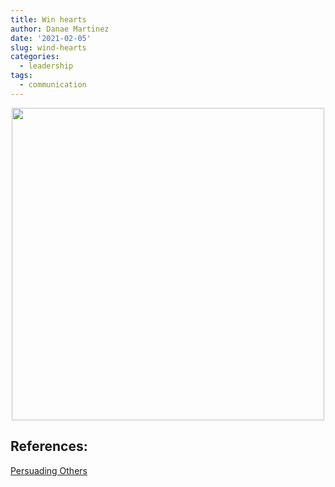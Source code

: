 ```yaml
---
title: Win hearts
author: Danae Martinez
date: '2021-02-05'
slug: wind-hearts
categories:
  - leadership
tags:
  - communication
---
```


<center>
![](\appeal_emotions.png){width=500px}
</center>

## References: 

[Persuading Others](https://edls.myhbp.org/hmm12/content/persuading_others/landingpage.html)